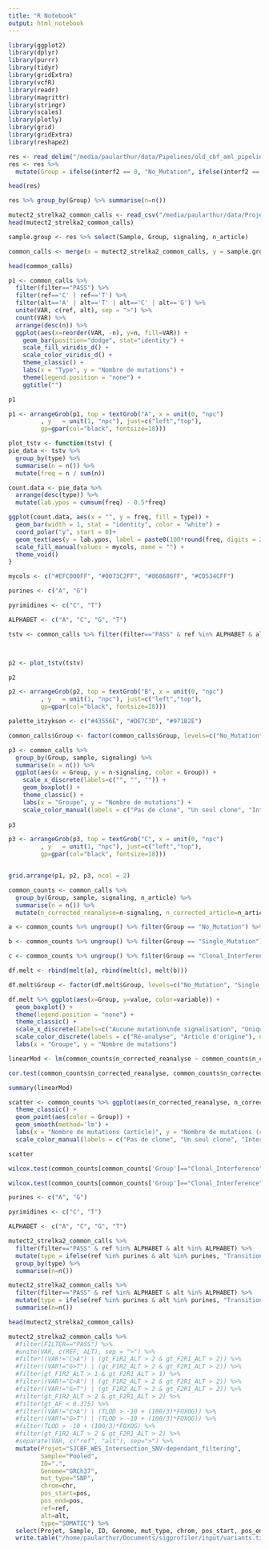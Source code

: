 ```yaml
---
title: "R Notebook"
output: html_notebook
---
```


```r
library(ggplot2)
library(dplyr)
library(purrr)
library(tidyr)
library(gridExtra)
library(vcfR)
library(readr)
library(magrittr)
library(stringr)
library(scales)
library(plotly)
library(grid)
library(gridExtra)
library(reshape2)
```

```r
res <- read_delim("/media/paularthur/data/Pipelines/old_cbf_aml_pipeline/patients_comptages2.csv", ",", escape_double = FALSE, trim_ws = TRUE) %>% slice_head(n=69)
res <- res %>% 
  mutate(Group = ifelse(interf2 == 0, "No_Mutation", ifelse(interf2 == 1, "Single_Mutation", "Clonal_Interference")))

head(res)

res %>% group_by(Group) %>% summarise(n=n())
```


```r
mutect2_strelka2_common_calls <- read_csv("/media/paularthur/data/Projets/DNA-seq_M2.1/vcf/mutect2_strelka2_common_calls.csv")
head(mutect2_strelka2_common_calls)
```

```r
sample.group <- res %>% select(Sample, Group, signaling, n_article)

common_calls <- merge(x = mutect2_strelka2_common_calls, y = sample.group, by.x = "sample", by.y = "Sample")

head(common_calls)
```


```r
p1 <- common_calls %>%
  filter(filter=="PASS") %>%
  filter(ref=='C' | ref=='T') %>% 
  filter(alt=='A' | alt=='T' | alt=='C' | alt=='G') %>% 
  unite(VAR, c(ref, alt), sep = ">") %>% 
  count(VAR) %>% 
  arrange(desc(n)) %>% 
  ggplot(aes(x=reorder(VAR, -n), y=n, fill=VAR)) + 
    geom_bar(position="dodge", stat="identity") +
    scale_fill_viridis_d() +
    scale_color_viridis_d() +
    theme_classic() +
    labs(x = "Type", y = "Nombre de mutations") +
    theme(legend.position = "none") +
    ggtitle("")

p1

p1 <- arrangeGrob(p1, top = textGrob("A", x = unit(0, "npc")
         , y   = unit(1, "npc"), just=c("left","top"),
         gp=gpar(col="black", fontsize=18)))
```

```r

plot_tstv <- function(tstv) {
pie_data <- tstv %>% 
  group_by(type) %>%
  summarise(n = n()) %>%
  mutate(freq = n / sum(n))

count.data <- pie_data %>%
  arrange(desc(type)) %>%
  mutate(lab.ypos = cumsum(freq) - 0.5*freq)

ggplot(count.data, aes(x = "", y = freq, fill = type)) +
  geom_bar(width = 1, stat = "identity", color = "white") +
  coord_polar("y", start = 0)+
  geom_text(aes(y = lab.ypos, label = paste0(100*round(freq, digits = 2),"%")), color = "white") +
  scale_fill_manual(values = mycols, name = "") +
  theme_void()  
}

mycols <- c("#EFC000FF", "#0073C2FF", "#868686FF", "#CD534CFF")

purines <- c("A", "G")

pyrimidines <- c("C", "T")

ALPHABET <- c("A", "C", "G", "T")

tstv <- common_calls %>% filter(filter=="PASS" & ref %in% ALPHABET & alt %in% ALPHABET) %>% mutate(type = ifelse(ref %in% purines & alt %in% purines, "Transition", ifelse(ref %in% pyrimidines & alt %in% pyrimidines, "Transition", "Transversion"))) %>% select(ref, alt, type)



p2 <- plot_tstv(tstv)

p2

p2 <- arrangeGrob(p2, top = textGrob("B", x = unit(0, "npc")
         , y   = unit(1, "npc"), just=c("left","top"),
         gp=gpar(col="black", fontsize=18)))
```

```r
palette_itzykson <- c("#43556E", "#DE7C3D", "#971B2E")

common_calls$Group <- factor(common_calls$Group, levels=c("No_Mutation", "Single_Mutation", "Clonal_Interference"))

p3 <- common_calls %>% 
  group_by(Group, sample, signaling) %>%
  summarise(n = n()) %>%
  ggplot(aes(x = Group, y = n-signaling, color = Group)) + 
    scale_x_discrete(labels=c("", "", "")) +
    geom_boxplot() +
    theme_classic() +
    labs(x = "Groupe", y = "Nombre de mutations") +
    scale_color_manual(labels = c("Pas de clone", "Un seul clone", "Interférence clonale"), values = palette_itzykson, name="Groupe")
  
p3

p3 <- arrangeGrob(p3, top = textGrob("C", x = unit(0, "npc")
         , y   = unit(1, "npc"), just=c("left","top"),
         gp=gpar(col="black", fontsize=18)))
```

```r

```


```r
grid.arrange(p1, p2, p3, ncol = 2)
```

```r
common_counts <- common_calls %>% 
  group_by(Group, sample, signaling, n_article) %>%
  summarise(n = n()) %>%
  mutate(n_corrected_reanalyse=n-signaling, n_corrected_article=n_article-signaling)
```

```r
a <- common_counts %>% ungroup() %>% filter(Group == "No_Mutation") %>% select(sample, n_corrected_reanalyse, n_corrected_article, Group)

b <- common_counts %>% ungroup() %>% filter(Group == "Single_Mutation") %>% select(sample, n_corrected_reanalyse, n_corrected_article, Group)

c <- common_counts %>% ungroup() %>% filter(Group == "Clonal_Interference") %>% select(sample, n_corrected_reanalyse, n_corrected_article, Group)

df.melt <- rbind(melt(a), rbind(melt(c), melt(b)))

df.melt$Group <- factor(df.melt$Group, levels=c("No_Mutation", "Single_Mutation", "Clonal_Interference"))

df.melt %>% ggplot(aes(x=Group, y=value, color=variable)) + 
  geom_boxplot() + 
  theme(legend.position = "none") + 
  theme_classic() +
  scale_x_discrete(labels=c("Aucune mutation\nde signalisation", "Unique mutation\nde signalisation", "Interférence clonale")) +
  scale_color_discrete(labels = c("Ré-analyse", "Article d'origine"), name="Source") + 
  labs(x = "Groupe", y = "Nombre de mutations")
```

```r
linearMod <- lm(common_counts$n_corrected_reanalyse ~ common_counts$n_corrected_article)  # build linear regression model on full data

cor.test(common_counts$n_corrected_reanalyse, common_counts$n_corrected_article)

summary(linearMod)

scatter <- common_counts %>% ggplot(aes(n_corrected_reanalyse, n_corrected_article)) +
  theme_classic() +
  geom_point(aes(color = Group)) +
  geom_smooth(method='lm') +
  labs(x = "Nombre de mutations (article)", y = "Nombre de mutations (ré-analyse)") +
  scale_color_manual(labels = c("Pas de clone", "Un seul clone", "Interférence clonale"), values = palette_itzykson, name="Groupe")

scatter
```

  







```r
wilcox.test(common_counts[common_counts['Group']=="Clonal_Interference", ]$n_corrected, common_counts[common_counts['Group']=="Single_Mutation", ]$n_corrected, alternative = "greater")

wilcox.test(common_counts[common_counts['Group']=="Clonal_Interference", ]$n_corrected, common_counts[common_counts['Group']=="No_Mutation", ]$n_corrected, alternative = "greater")
```


```r
purines <- c("A", "G")

pyrimidines <- c("C", "T")

ALPHABET <- c("A", "C", "G", "T")

mutect2_strelka2_common_calls %>%
  filter(filter=="PASS" & ref %in% ALPHABET & alt %in% ALPHABET) %>%
  mutate(type = ifelse(ref %in% purines & alt %in% purines, "Transition", ifelse(ref %in% pyrimidines & alt %in% pyrimidines, "Transition", "Transversion"))) %>%
  group_by(type) %>%
  summarise(n=n())

mutect2_strelka2_common_calls %>%
  filter(filter=="PASS" & ref %in% ALPHABET & alt %in% ALPHABET) %>%
  mutate(type = ifelse(ref %in% purines & alt %in% purines, "Transition", ifelse(ref %in% pyrimidines & alt %in% pyrimidines, "Transition", "Transversion"))) %>%
  summarise(n=n())

```

```r
head(mutect2_strelka2_common_calls)
```


```r
mutect2_strelka2_common_calls %>% 
  #filter(FILTER=="PASS") %>%
  #unite(VAR, c(REF, ALT), sep = ">") %>%
  #filter((VAR!="C>A") | (gt_F1R2_ALT > 2 & gt_F2R1_ALT > 2)) %>%
  #filter((VAR!="G>T") | (gt_F1R2_ALT > 2 & gt_F2R1_ALT > 2)) %>%
  #filter(gt_F1R2_ALT > 1 & gt_F2R1_ALT > 1) %>%
  #filter((VAR!="C>A") | (gt_F1R2_ALT > 2 & gt_F2R1_ALT > 2)) %>%
  #filter((VAR!="G>T") | (gt_F1R2_ALT > 2 & gt_F2R1_ALT > 2)) %>%
  #filter(gt_F1R2_ALT > 2 & gt_F2R1_ALT > 2) %>%
  #filter(gt_AF < 0.375) %>%
  #filter((VAR!="C>A") | (TLOD > -10 + (100/3)*FOXOG)) %>%
  #filter((VAR!="G>T") | (TLOD > -10 + (100/3)*FOXOG)) %>%
  #filter(TLOD > -10 + (100/3)*FOXOG) %>%
  #filter(gt_F1R2_ALT > 2 & gt_F2R1_ALT > 2) %>%
  #separate(VAR, c("ref", "alt"), sep=">") %>%
  mutate(Projet="SJCBF_WES_Intersection_SNV-dependant_filtering",
         Sample="Pooled",
         ID=".",
         Genome="GRCh37",
         mut_type="SNP",
         chrom=chr,
         pos_start=pos,
         pos_end=pos,
         ref=ref,
         alt=alt,
         type="SOMATIC") %>%
  select(Projet, Sample, ID, Genome, mut_type, chrom, pos_start, pos_end, ref, alt, type) %>%
  write.table("/home/paularthur/Documents/sigprofiler/input/variants.txt", row.names = F, quote = F, sep = "\t")
```


